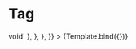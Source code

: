 
<Meta title="Elements/Tag" component={Tag} />

# Tag


<Canvas>
  <Story
    name="Tag"
    args={{
      label: 'tag',
      maxLength: null,
    }}
    argTypes={{
      label: {
        description: 'The content of the label.',
        type: { required: true },
        table: {
          type: { summary: 'string' },
        },
      },
      colorVariant: {
        description: 'The variant to use.',
        control: {
          type: 'radio',
        },
        options: ['default', 'blue', 'lightBlue'],
      },
      component: {
        description:
          'The component used for the root node. Either a string to use a HTML element or a component.',
        table: {
          type: { summary: 'elementType' },
        },
        control: { type: null },
      },
      maxLength: {
        description: 'Must be greater than 4.',
        table: {
          type: { summary: 'number' },
        },
        control: {
          type: 'number',
          min: 4,
        },
      },
      onDelete: {
        description:
          'Override the default delete icon element. Shown only if onDelete is set.',
        table: {
          type: { summary: '() => void' },
        },
      },
    }}
  >
    {Template.bind({})}
  </Story>
</Canvas>

<ArgsTable story="Tag" sort="requiredFirst" />
